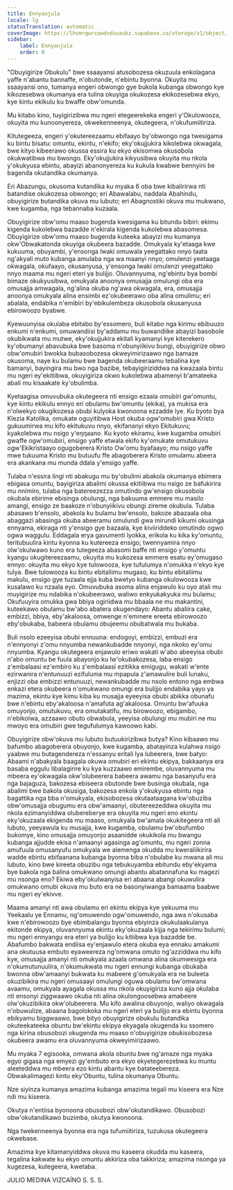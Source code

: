 ```yaml
---
title: Ennyanjula
locale: lg
statusTranslation: automatic
coverImage: https://lhvmrqwrcowdvduuaukz.supabase.co/storage/v1/object/public/strapi-uploads/small_cover-educacion-fundamental.webp-2d51a7828a2b1309555be27f7e2a61a0.webp
sidebar:
    label: Ennyanjula
    order: 0
---
```

"Obuyigirize Obukulu" bwe ssaayansi atusobozesa okuzuula enkolagana yaffe n'abantu bannaffe, n'obutonde, n'ebintu byonna. Okuyita mu ssaayansi ono, tumanya engeri obwongo gye bukola kubanga obwongo kye kikozesebwa okumanya era tulina okuyiga okukozesa ekikozesebwa ekyo, kye kintu ekikulu ku bwaffe obw'omunda.

Mu kitabo kino, tuyigirizibwa mu ngeri etegeerekeka engeri y'Okulowooza, okuyita mu kunoonyereza, okwekenneenya, okutegeera, n'okufumiitiriza.

Kitutegeeza, engeri y'okutereezaamu ebifaayo by'obwongo nga twesigama ku bintu bisatu: omuntu, ekintu, n'ekifo; eky'okujjukira kikolebwa okwagala, bwe kityo kibeerawo okussa essira ku ekyo ekisomwa okusobola okukwatibwa mu bwongo. Eky'okujjukira kikyusibwa okuyita mu nkola y'okukyusa ebintu, abayizi abanonyereza ku kukula kwabwe bennyini be bagenda okutandika okumanya.

Eri Abazungu, okusoma kutandika ku myaka 6 oba bwe kibalirirwa nti batandise okukozesa obwongo; eri Abawalabu, naddala Abahindu, obuyigirize butandika okuva mu lubuto; eri Abagnostiki okuva mu mukwano, kwe kugamba, nga tebannaba kuzaala.

Obuyigirize obw'omu maaso bugenda kwesigama ku bitundu bibiri: ekimu kigenda kukolebwa bazadde n'ekirala kigenda kukolebwa abasomesa. Obuyigirize obw'omu maaso bugenda kuteeka abayizi mu kumanya okw'Obwakatonda okuyiga okubeera bazadde. Omukyala ky'etaaga kwe kukuuma, obuyambi, y'ensonga lwaki omuwala yeegattako nnyo taata ng'akyali muto kubanga amulaba nga wa maanyi nnyo; omulenzi yeetaaga okwagala, okufaayo, okusanyusa, y'ensonga lwaki omulenzi yeegattako nnyo maama mu ngeri eteri ya bulijjo. Oluvannyuma, ng'ebintu bya bombi bimaze okukyusibwa, omukyala anoonya omusajja omulungi oba era omusajja amwagala, ng'alina okuba ng'awa okwagala, era, omusajja anoonya omukyala alina ensimbi ez'okubeerawo oba alina omulimu; eri abalala, endabika n'emibiri by'ebikulembeza okusobola okusanyusa ebirowoozo byabwe.

Kyewuunyisa okulaba ebitabo by'essomero, buli kitabo nga kirimu ebibuuzo enkumi n'enkumi, omuwandiisi by'addamu mu buwandiike abayizi basobole okubikwata mu mutwe, eky'okujjukira ekitali kyamanyi kye kiterekero ky'obumanyi abavubuka bwe basoma n'obunyiikivu bungi, obuyigirize obwo obw'omubiri bwokka bubasobozesa okweyimirizaawo nga bamaze okusoma, naye ku bulamu bwe bagenda okubeeraamu tebalina kye bamanyi, bayingira mu bwo nga bazibe, tebayigiriziddwa na kwazaala bintu mu ngeri ey'ekitiibwa, okuyigiriza okwo kukolebwa abamenyi b'amateeka abali mu kisaakate ky'obulimba.

Kyetaagisa omuvubuka okutegeera nti ensigo ezaala omubiri gw'omuntu, kye kintu ekikulu ennyo eri obulamu bw'omuntu (ekika), ya mukisa era n'olwekyo okugikozesa obubi kulyoka kwonoona ezzadde lye. Ku byoto bya Klezia Katolika, omukate oguyitibwa Host okuba ogw'omubiri gwa Kristo gukuumirwa mu kifo ekitukuvu nnyo, ekifananyi ekyo Ekitukuvu; kyakolebwa mu nsigo y'eŋŋaano. Ku kyoto ekiramu, kwe kugamba omubiri gwaffe ogw'omubiri, ensigo yaffe etwala ekifo ky'omukate omutukuvu ogw'Ekikristaayo ogugoberera Kristo Ow'omu byafaayo; mu nsigo yaffe mwe tukuuma Kristo mu butuufu ffe abagoberera Kristo omulamu abeera era akankana mu munda ddala y'ensigo yaffe.

Tulaba n'essira lingi nti abakugu mu by'obulimi abakola okumanya ebimera ebigasa omuntu, bayigiriza abalimi okussa ekitiibwa mu nsigo ze bafukirira mu nnimiro, tulaba nga batereezezza omutindo gw'ensigo okusobola okubala ebirime ebisinga obulungi, nga bakuuma emmere mu masilo amangi, ensigo ze baakoze n'obunyiikivu obungi zireme okubula. Tulaba abasawo b'ensolo, abakola ku bulamu bw'ensolo, bakoze abazaala oba abaggazi abasinga okuba abeeramu omulundi gwa mirundi kikumi okusinga ennyama, ekiraga nti y'ensigo gye bazaala, kye kiviiriddeko omutindo ogwo ogwa waggulu. Eddagala erya gavumenti lyokka, erikola ku kika ky'omuntu, teritubuulira kintu kyonna ku kutereeza ensigo; twennyamira nnyo olw'okulwawo kuno era tutegeeza abasomi baffe nti ensigo y'omuntu kyangu okugitereezaamu, okuyita mu kukozesa emmere esatu ey'omugaso ennyo: okuyita mu ekyo kye tulowooza, kye tufulumya n'omukka n'ekyo kye tulya. Bwe tulowooza ku bintu ebitaliimu mugaso, ku bintu ebitaliimu makulu, ensigo gye tuzaala ejja kuba bwetyo kubanga okulowooza kwe kusalawo ku nzaala eyo. Omuvubuka asoma alina enjawulo ku oyo atali mu muyigirize mu ndabika n'okubeerawo, waliwo enkyukakyuka mu bulamu; Okufuuyira omukka gwa bbiya ogiriidwa mu bbaala ne mu makantini, kuteekawo obulamu bw'abo abatera okugendayo: Abantu abaliira cake, embizzi, bbiya, eby'akaloosa, omwenge n'emmere ereeta ebirowoozo eby'obukaba, babeera obulamu obujeemu obubatwala mu bukaba.

Buli nsolo ezeeyisa obubi ennuuna: endogoyi, embizzi, embuzi era n'ennyonyi z'omu nnyumba newankubadde nnyonyi, nga nkoko ey'omu nnyumba. Kyangu okutegeera enjawulo eriwo wakati w'abo abeeyisa obubi n'abo omuntu be fuula abayonjo ku lw'okubakozesa, laba ensigo z'embalaasi ez'embiro ku z'embalaasi ezitikka emigugu, wakati w'ente ezirwanira n'entunuuzi ezifuluma mu mpapula z'amawulire buli lunaku, enjizzi oba embizzi entunuuzi, newankubadde mu nsolo entono nga embwa enkazi etera okubeera n'omukwano omungi era bulijjo endabika yayo ya mazima, ekintu kye kimu kiba ku musajja eyeeyisa obubi abikka obunafu bwe n'ebintu eby'akaloosa n'amafuta ag'akaloosa. Omuntu bw'afuuka omuyonjo, omutukuvu, era omutakatifu, mu birowoozo, ebigambo, n'ebikolwa, azzaawo obuto obwabula, yeeyisa obulungi mu mubiri ne mu mwoyo era omubiri gwe tegufulumya kawoowo kabi.

Obuyigirize obw'okuva mu lubuto butuukirizibwa butya? Kino kibaawo mu bafumbo abagoberera obuyonjo, kwe kugamba, abatayinza kulahwa nsigo yaabwe mu butagendereza n'essanyu eritali lya lubeerera, bwe batyo: Abaami n'abakyala baagala okuwa omubiri eri ekintu ekipya, bakkaanya era basaba eggulu libalagirire ku kya kuzzaawo emirembe, oluvannyuma mu mbeera ey'okwagala okw'olubeerera babeera awamu nga basanyufu era nga bajaguza, bakozesa ebiseera obutonde bwe businga okubala, nga abalimi bwe bakola okusiga, bakozesa enkola y'okukyusa ebintu nga bagattika nga bba n'omukyala, ekisobozesa okutaataagana kw'obuziba obw'omusajja obugumu era obw'amaanyi, obutereezeddwa okuyita mu nkola ezimanyiddwa olubereberye era okuyita mu ngeri eno ekintu eky'okuzaala ekigenda mu maaso, omukyala bw'amala okukitegeera nti ali lubuto, yeeyawula ku musajja, kwe kugamba, obulamu bw'obufumbo bukomye, kino omusajja omuyonjo asaanidde okukikola mu bwangu kubanga ajjudde ekisa n'amaanyi agasinga ag'omuntu, mu ngeri zonna amufuula omusanyufu omukyala we alemenga okudda mu kweraliikirira wadde ebintu ebifaanana kubanga byonna biba n'obulabe ku mwana ali mu lubuto, kino bwe kireeta obuzibu nga tebukuyamba ebitundu eby'ekyama bye bakola nga balina omukwano omungi abantu abatannafuna ku magezi mu nsonga eno? Ekiwa eby'okulwanyisa eri abaana abangi okuwulira omukwano omubi okuva mu buto era ne basonyiwanga bamaama baabwe mu ngeri ey'ekivve.

Maama amanyi nti awa obulamu eri ekintu ekipya kye yekuuma mu Yeekaalu ye Ennamu, ng'omuwendo ogw'omuwendo, nga awa n'okusaba kwe n'ebirowoozo bye ebimbalangu byonna ebiyinza okukulaakulanya ekitonde ekipya, oluvannyuma ekintu eky'okuzaala kijja nga tekirimu bulumi; mu ngeri ennyangu era eteri ya bulijjo ku kitiibwa kya bazadde be. Abafumbo bakwata endiisa ey'enjawulo etera okuba eya ennaku amakumi ana okutuusa embuto eyaweereza ng'omwana omuto ng'azziddwa mu kifo kye, omusajja amanyi nti omukyala azaala omwana alina okumwesiga era n'okumutunuulira, n'okumukwata mu ngeri ennungi kubanga obukaba bwonna obw'amaanyi bukwata ku mabeere g'omukyala era ne buleeta okuzibikira mu ngeri omusaayi omulungi oguwa obulamu bw'omwana avaamu, omukyala ayagala okussa mu nkola okuyigiriza kuno ajja okulaba nti ensonyi ziggwaawo okuba nti alina okulongoosebwa amabeere olw'okuzibikira okw'olubeerera. Mu kifo awalina obuyonjo, waliyo okwagala n'obuwulize, abaana bagolokoka mu ngeri eteri ya bulijjo era ebintu byonna ebikyamu biggwaawo, bwe bityo obuyigirize obukulu butandika okuteekateeka obuntu bw'ekintu ekipya ekyagala okugenda ku ssomero nga kirina obusobozi okugenda mu maaso n'obuyigirize obukisobozesa okubeera awamu era oluvannyuma okweyimirizaawo.

Mu myaka 7 egisooka, omwana akola obuntu bwe ng'amaze nga myaka egyo gigasa nga emyezi gy'embuto era ekyo ekyetegerezebwa ku muntu aleeteddwa mu mbeera ezo kintu abantu kye batateebereza. Obwakalimagezi kintu eky'Obuntu, tulina okumanya Obuntu.

Nze siyinza kumanya amazima kubanga amazima tegali mu kiseera era Nze ndi mu kiseera.

Okutya n'entiisa byonoona obusobozi obw'okutandikawo. Obusobozi obw'okutandikawo buzimba, okutya kwonoona.

Nga twekenneenya byonna era nga tufumiitiriza, tuzukusa okutegeera okwebase.

Amazima kye kitamanyiddwa okuva mu kaseera okudda mu kaseera, tegalina kakwate ku ekyo omuntu akkiriza oba takkiriza; amazima nsonga ya kugezesa, kutegeera, kwetaba.

JULIO MEDINA VIZCAÍNO
S. S. S.

